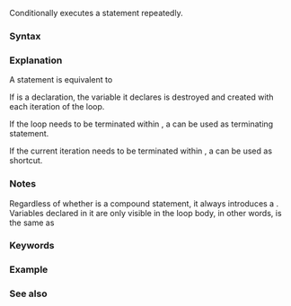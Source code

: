 {{title|{{tt|while}} loop}}
{{cpp/language/statements/navbar}}
Conditionally executes a statement repeatedly.

===Syntax===
{{sdsc begin}}
{{sdsc|{{spar optional|attr}} {{ttb|while (}} {{spar|condition}} {{ttb|)}} {{spar|statement}}}}
{{sdsc end}}

{{par begin}}
{{par|{{spar|attr}}|{{mark since c++11}} any number of {{rlp|attributes}}}}
{{par|{{spar|condition}}|a [[#Condition|condition]]}}
{{par|{{spar|statement}}|a {{rlp|statements|statement}} (typically a compound statement)}}
{{par end}}

{{cpp/language/condition|usage=determine whether {{spar|statement}} will be executed|bool=yes}}

===Explanation===
A {{c/core|while}} statement is equivalent to

{{sdsc begin}}
{{sdsc|
{{c/core|/* label */}} {{ttb|:}}&lt;br&gt;
{{ttb|{}}&lt;br&gt;
:{{ttb|if (}} {{spar|condition}} {{ttb|)}}&lt;br&gt;
:{{ttb|{}}&lt;br&gt;
::{{spar|statement}}&lt;br&gt;
::{{ttb|goto}} {{c/core|/* label */}} {{ttb|;}}&lt;br&gt;
:{{ttb|}&lt;!----&gt;}}&lt;br&gt;
{{ttb|}&lt;!----&gt;}}
}}
{{sdsc end}}

If {{spar|condition}} is a declaration, the variable it declares is destroyed and created with each iteration of the loop.

If the loop needs to be terminated within {{spar|statement}}, a {{rlp|break|{{c/core|break}} statement}} can be used as terminating statement.

If the current iteration needs to be terminated within {{spar|statement}}, a {{rlp|continue|{{c/core|continue}} statement}} can be used as shortcut.

===Notes===
Regardless of whether {{spar|statement}} is a compound statement, it always introduces a {{rlp|scope|block scope}}. Variables declared in it are only visible in the loop body, in other words,
{{source|1=
while (--x &gt;= 0)
    int i;
// i goes out of scope
}}
is the same as
{{source|1=
while (--x &gt;= 0)
{
    int i;
} // i goes out of scope
}}

{{cpp/language/process guarantee note}}

===Keywords===
{{ltt|cpp/keyword/while}}

===Example===
{{example
|code=
#include &lt;iostream&gt;

int main()
{
    // while loop with a single statement
    int i = 0;
    while (i &lt; 10)
         i++;
    std::cout &lt;&lt; i &lt;&lt; '\n';
    
    // while loop with a compound statement
    int j = 2;
    while (j &lt; 9)
    {
        std::cout &lt;&lt; j &lt;&lt; ' ';
        j += 2;
    }
    std::cout &lt;&lt; '\n';
    
    // while loop with a declaration condition
    char cstr[] = "Hello";
    int k = 0;
    while (char c = cstr[k++])
        std::cout &lt;&lt; c;
    std::cout &lt;&lt; '\n';
}
|output=
10
2 4 6 8
Hello
}}

===See also===
{{dsc begin}}
{{dsc see c|c/language/while}}
{{dsc end}}

{{langlinks|de|es|fr|it|ja|pt|ru|zh}}